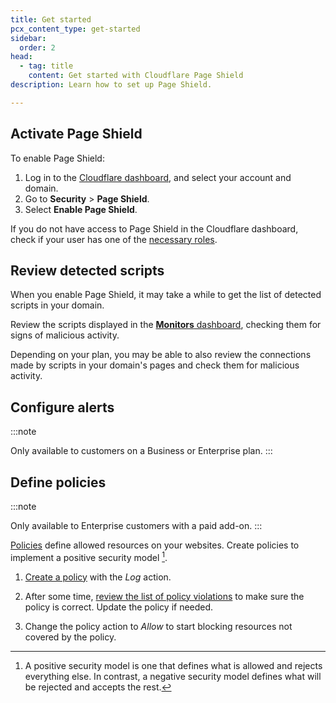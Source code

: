 ```yaml
---
title: Get started
pcx_content_type: get-started
sidebar:
  order: 2
head:
  - tag: title
    content: Get started with Cloudflare Page Shield
description: Learn how to set up Page Shield.

---
```



## Activate Page Shield

To enable Page Shield:

1. Log in to the [Cloudflare dashboard](https://dash.cloudflare.com/), and select your account and domain.
2. Go to **Security** > **Page Shield**.
3. Select **Enable Page Shield**.

If you do not have access to Page Shield in the Cloudflare dashboard, check if your user has one of the [necessary roles](/page-shield/reference/roles-and-permissions/).

## Review detected scripts

When you enable Page Shield, it may take a while to get the list of detected scripts in your domain.

Review the scripts displayed in the [**Monitors** dashboard](/page-shield/detection/monitor-connections-scripts/), checking them for signs of malicious activity.

Depending on your plan, you may be able to also review the connections made by scripts in your domain's pages and check them for malicious activity.

## Configure alerts

:::note

Only available to customers on a Business or Enterprise plan. 
:::

<Render file="alerts-intro" />

<Render file="alerts-configure" />

## Define policies

:::note

Only available to Enterprise customers with a paid add-on. 
:::

[Policies](/page-shield/policies/) define allowed resources on your websites. Create policies to implement a positive security model [^1].

1. [Create a policy](/page-shield/policies/create-dashboard/) with the *Log* action.

2. After some time, [review the list of policy violations](/page-shield/policies/violations/) to make sure the policy is correct. Update the policy if needed.

3. Change the policy action to *Allow* to start blocking resources not covered by the policy.

[^1]: A positive security model is one that defines what is allowed and rejects everything else. In contrast, a negative security model defines what will be rejected and accepts the rest.
